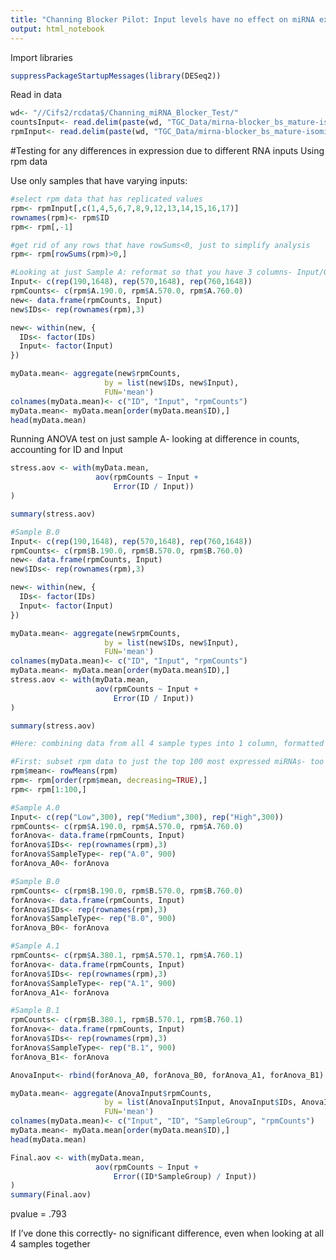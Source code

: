 ---
title: "Channing Blocker Pilot: Input levels have no effect on miRNA expression"
output: html_notebook
---

Import libraries
```{r}
suppressPackageStartupMessages(library(DESeq2))
```

Read in data
```{r}
wd<- "//Cifs2/rcdata$/Channing_miRNA_Blocker_Test/"
countsInput<- read.delim(paste(wd, "TGC_Data/mirna-blocker_bs_mature-isomirs_raw.txt", sep =""))
rpmInput<- read.delim(paste(wd, "TGC_Data/mirna-blocker_bs_mature-isomirs_rpm.txt", sep =""))
```


#Testing for any differences in expression due to different RNA inputs
Using rpm data

Use only samples that have varying inputs:
```{r}
#select rpm data that has replicated values
rpm<- rpmInput[,c(1,4,5,6,7,8,9,12,13,14,15,16,17)]
rownames(rpm)<- rpm$ID
rpm<- rpm[,-1]

#get rid of any rows that have rowSums<0, just to simplify analysis
rpm<- rpm[rowSums(rpm)>0,]
```

```{r}
#Looking at just Sample A: reformat so that you have 3 columns- Input/Gene/Counts
Input<- c(rep(190,1648), rep(570,1648), rep(760,1648))
rpmCounts<- c(rpm$A.190.0, rpm$A.570.0, rpm$A.760.0)
new<- data.frame(rpmCounts, Input)
new$IDs<- rep(rownames(rpm),3)

new<- within(new, {
  IDs<- factor(IDs)
  Input<- factor(Input)
})

myData.mean<- aggregate(new$rpmCounts,
                     by = list(new$IDs, new$Input),
                     FUN='mean')
colnames(myData.mean)<- c("ID", "Input", "rpmCounts")
myData.mean<- myData.mean[order(myData.mean$ID),]
head(myData.mean)
```

Running ANOVA test on just sample A- looking at difference in counts, accounting for ID and Input
```{r}
stress.aov <- with(myData.mean,
                   aov(rpmCounts ~ Input +
                       Error(ID / Input))
)

summary(stress.aov)
```

```{r}
#Sample B.0
Input<- c(rep(190,1648), rep(570,1648), rep(760,1648))
rpmCounts<- c(rpm$B.190.0, rpm$B.570.0, rpm$B.760.0)
new<- data.frame(rpmCounts, Input)
new$IDs<- rep(rownames(rpm),3)

new<- within(new, {
  IDs<- factor(IDs)
  Input<- factor(Input)
})

myData.mean<- aggregate(new$rpmCounts,
                     by = list(new$IDs, new$Input),
                     FUN='mean')
colnames(myData.mean)<- c("ID", "Input", "rpmCounts")
myData.mean<- myData.mean[order(myData.mean$ID),]
stress.aov <- with(myData.mean,
                   aov(rpmCounts ~ Input +
                       Error(ID / Input))
)

summary(stress.aov)
```

```{r}
#Here: combining data from all 4 sample types into 1 column, formatted as above, with 1 extra column denoting sample type

#First: subset rpm data to just the top 100 most expressed miRNAs- too large a vector to look at all
rpm$mean<- rowMeans(rpm)
rpm<- rpm[order(rpm$mean, decreasing=TRUE),]
rpm<- rpm[1:100,]

#Sample A.0
Input<- c(rep("Low",300), rep("Medium",300), rep("High",300))
rpmCounts<- c(rpm$A.190.0, rpm$A.570.0, rpm$A.760.0)
forAnova<- data.frame(rpmCounts, Input)
forAnova$IDs<- rep(rownames(rpm),3)
forAnova$SampleType<- rep("A.0", 900)
forAnova_A0<- forAnova

#Sample B.0
rpmCounts<- c(rpm$B.190.0, rpm$B.570.0, rpm$B.760.0)
forAnova<- data.frame(rpmCounts, Input)
forAnova$IDs<- rep(rownames(rpm),3)
forAnova$SampleType<- rep("B.0", 900)
forAnova_B0<- forAnova

#Sample A.1
rpmCounts<- c(rpm$A.380.1, rpm$A.570.1, rpm$A.760.1)
forAnova<- data.frame(rpmCounts, Input)
forAnova$IDs<- rep(rownames(rpm),3)
forAnova$SampleType<- rep("A.1", 900)
forAnova_A1<- forAnova

#Sample B.1
rpmCounts<- c(rpm$B.380.1, rpm$B.570.1, rpm$B.760.1)
forAnova<- data.frame(rpmCounts, Input)
forAnova$IDs<- rep(rownames(rpm),3)
forAnova$SampleType<- rep("B.1", 900)
forAnova_B1<- forAnova

AnovaInput<- rbind(forAnova_A0, forAnova_B0, forAnova_A1, forAnova_B1)

myData.mean<- aggregate(AnovaInput$rpmCounts,
                     by = list(AnovaInput$Input, AnovaInput$IDs, AnovaInput$SampleType),
                     FUN='mean')
colnames(myData.mean)<- c("Input", "ID", "SampleGroup", "rpmCounts")
myData.mean<- myData.mean[order(myData.mean$ID),]
head(myData.mean)
```

```{r}
Final.aov <- with(myData.mean,
                   aov(rpmCounts ~ Input +
                       Error((ID*SampleGroup) / Input))
)
summary(Final.aov)
```
pvalue = .793

If I've done this correctly- no significant difference, even when looking at all 4 samples together
